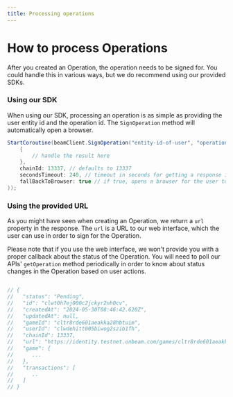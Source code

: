 ```yaml
---
title: Processing operations
---
```


# How to process Operations

After you created an Operation, the operation needs to be signed for. You could handle this in various ways, but we do recommend using our provided SDKs.


### Using our SDK

When using our SDK, processing an operation is as simple as providing the user entity id and the operation id. The `SignOperation` method will automatically open a browser.


```csharp
StartCoroutine(beamClient.SignOperation("entity-id-of-user", "operation-id-of-api", result =>
    {
        // handle the result here
    },
    chainId: 13337, // defaults to 13337
    secondsTimeout: 240, // timeout in seconds for getting a response in case browser flow was chosen
    fallBackToBrowser: true // if true, opens a browser for the user to sign the operation if Session was not started
));
```


### Using the provided URL

As you might have seen when creating an Operation, we return a `url` property in the response. The `url` is a URL to our web interface, which the user can use in order to sign for the Operation.

Please note that if you use the web interface, we won't provide you with a proper callback about the status of the Operation. You will need to poll our APIs' `getOperation` method periodically in order to know about status changes in the Operation based on user actions.

```csharp

// {
//   "status": "Pending",
//   "id": "clwt0h7ej000c2jckyr2nh0cv",
//   "createdAt": "2024-05-30T08:46:42.620Z",
//   "updatedAt": null,
//   "gameId": "cltr8rde601aeakka28hbtuim",
//   "userId": "clwdehitt005biwog2szib1fh",
//   "chainId": 13337,
//   "url": "https://identity.testnet.onbeam.com/games/cltr8rde601aeakka28hbtuim/operation/clwt0h7ej000c2jckyr2nh0cv/confirm",
//   "game": {
//      ...
//   },
//   "transactions": [
//      ..
//   ]
// }
```

